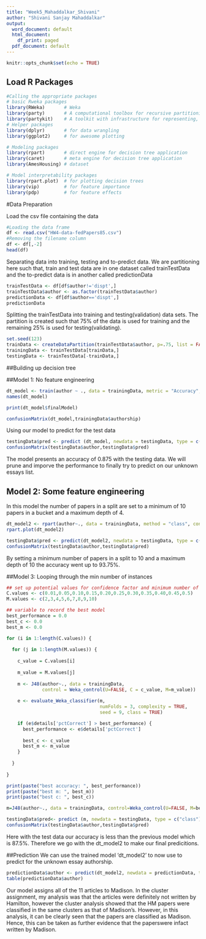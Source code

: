 ---
title: "Week5_Mahaddalkar_Shivani"
author: "Shivani Sanjay Mahaddalkar"
output: 
  word_document: default
  html_document:
    df_print: paged
  pdf_document: default
---

```{r setup, include=FALSE}
knitr::opts_chunk$set(echo = TRUE)
```

## Load R Packages

```{r}
#Calling the appropriate packages
# basic Rweka packages
library(RWeka)       # Weka
library(party)       # A computational toolbox for recursive partitioning
library(partykit)    # A toolkit with infrastructure for representing, summarizing, and visualizing tree-structured regression and classification models.
# Helper packages
library(dplyr)       # for data wrangling
library(ggplot2)     # for awesome plotting

# Modeling packages
library(rpart)       # direct engine for decision tree application
library(caret)       # meta engine for decision tree application
library(AmesHousing) # dataset

# Model interpretability packages
library(rpart.plot)  # for plotting decision trees
library(vip)         # for feature importance
library(pdp)         # for feature effects
```


#Data Preparation

Load the csv file containing the data

```{r}
#Loading the data frame
df <- read.csv("HW4-data-fedPapers85.csv")
#Removing the filename column
df <- df[,-2]
head(df)
```

Separating data into training, testing and to-predict data.
We are partitioning here such that, train and test data are in one dataset called trainTestData and the to-predict data is in another called predictionData

```{r}
trainTestData <- df[df$author!='dispt',]
trainTestData$author <- as.factor(trainTestData$author)
predictionData <- df[df$author=='dispt',]
predictionData
```

Splitting the trainTestData into training and testing(validation) data sets. The partition is created such that 75% of the data is used for training and the remaining 25% is used for testing(validating).
```{r}
set.seed(123)
trainData <- createDataPartition(trainTestData$author, p=.75, list = FALSE)
trainingData <- trainTestData[trainData,]
testingData <- trainTestData[-trainData,]
```

##Building up decision tree

##Model 1: No feature engineering

```{r}
dt_model <- train(author ~ ., data = trainingData, metric = "Accuracy", method = "rpart")
names(dt_model)
```

```{r}
print(dt_model$finalModel)
```
```{r}
confusionMatrix(dt_model,trainingData$authorship)
```

Using our model to predict for the test data

```{r}
testingData$pred <- predict (dt_model, newdata = testingData, type = c("raw"))
confusionMatrix(testingData$author,testingData$pred)
```

The model presents an accuracy of 0.875 with the testing data. We will prune and imporve the performance to finally try to predict on our unknown essays list.

## Model 2: Some feature engineering

In this model the number of papers in a split are set to a minimum of 10 papers in a bucket and a maximum depth of 4.

```{r}
dt_model2 <- rpart(author~., data = trainingData, method = "class", control = rpart.control(cp=0,minsplit=10, maxdepth=4))
rpart.plot(dt_model2)
```

```{r}
testingData$pred <- predict(dt_model2, newdata = testingData, type = c("class"))
confusionMatrix(testingData$author,testingData$pred)
```

By setting a minimum number of papers in a split to 10 and a maximum depth of 10 the accuracy went up to 93.75%.

##Model 3: Looping through the min number of instances

```{r}
## set up potential values for confidence factor and minimum number of instances
C.values <- c(0.01,0.05,0.10,0.15,0.20,0.25,0.30,0.35,0.40,0.45,0.5)
M.values <- c(2,3,4,5,6,7,8,9,10)

## variable to record the best model
best_performance = 0.0
best_c <- 0.0
best_m <- 0.0

for (i in 1:length(C.values)) {
  
  for (j in 1:length(M.values)) {
    
    c_value = C.values[i]
    
    m_value = M.values[j]
    
    m <- J48(author~., data = trainingData, 
             control = Weka_control(U=FALSE, C = c_value, M=m_value))
  
    e <- evaluate_Weka_classifier(m,
                                  numFolds = 3, complexity = TRUE,
                                  seed = 9, class = TRUE)

    if (e$details['pctCorrect'] > best_performance) {
      best_performance <- e$details['pctCorrect']
      
      best_c <- c_value
      best_m <- m_value
    }
    
  }
    
}

print(paste("best accuracy: ", best_performance))
print(paste("best m: ", best_m))
print(paste("best c: ", best_c))

m=J48(author~., data = trainingData, control=Weka_control(U=FALSE, M=best_m, C=best_c))

testingData$pred<- predict (m, newdata = testingData, type = c("class"))
confusionMatrix(testingData$author,testingData$pred)
```

Here with the test data our accuracy is less than the previous model which is 87.5%. Therefore we go with the dt_model2 to make our final predicitions.

##Prediction
We can use the trained model 'dt_model2' to now use to predict for the unknown essay authorship.

```{r}

predictionData$author <- predict(dt_model2, newdata = predictionData, type = c("class"))
table(predictionData$author)

```
Our model assigns all of the 11 articles to Madison. In the cluster assignment, my analysis was that the articles were definitely not written by Hamilton, however the cluster analysis showed that the HM papers were classified in the same clusters as that of Madison's. However, in this analysis, it can be clearly seen that the papers are classified as Madison. Hence, this can be taken as further evidence that the paperswere infact written by Madison.
